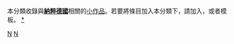 {{Catnav|頁面分類|地理|大洲|欧洲|欧洲历史|德國歷史|納粹德國}}
{{hiddencat}}
{{WPSS-cat}}
本分類收錄與'''[[納粹德國|納粹德國]]'''相關的[[Wikipedia:小作品|小作品]]。若要將條目加入本分類下，請加入'''{{tl|Nazi-stub}}'''，或者'''{{tl|納粹德國小作品}}'''模板。
[[category:納粹德國|*]]
[[Category:歐洲歷史小作品|N]]
[[Category:德國小作品|N]]